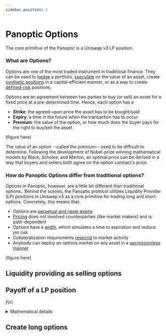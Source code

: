 ```yaml
---
sidebar_position: 2
---
```


# Panoptic Options
The core primitive of the Panoptic is a Uniswap v3 LP position.

### What are Options?

Options are one of the most traded instrument in traditional finance.
They can be used to [hedge](docs/trading/basic-concepts) a portfolio, [speculate](/docs/trading/perpetual-options) on the value of an asset, create [synthetic positions](docs/trading/multi-leg-strategies) in a capital-efficient manner, or as a way to create [defined-risk](docs/trading/risks) positions.

Options are an agreement between two parties to buy (or sell) an asset for a fixed price at a pre-determined time.
Hence, each option has a
- **Strike**: the agreed-upon price the asset has to be bought/sold
- **Expiry**: a time in the future when the transaction has to occur
- **Premium**: the value of the option, or how much does the buyer pays for the right to buy/sell the asset

(figure here)

The value of an option --called the premium-- used to be difficult to determine.
Following the development of Nobel-prize winning mathematical models by Black, Scholes, and Merton, an optimal price can be derived in a way that buyers _and_ sellers both agree on the option contract's price.


### How do Panoptic Options differ from traditional options?

Options in Panoptic, however, are a little bit different than traditional options..
Behind the scenes, the Panoptic protocol utilizes Liquidity Provider (LP) positions in Uniswap v3 as a core primitive for trading long and short options.
Concretely, this means that:

- Options are [perpetual and never expire](/docs/panoptic-protocol/options#liquidity-providing-as-selling-options)
- [Pricing](/docs/panoptic-protocol/premium) does not involved counterparties (like market makers) and is path-dependent
- Options have a [width](/docs/panoptic-protocol/options#liquidity-providing-as-selling-options), which simulates a time to expiration and reduce pin risk
- Collateralization requirements [respond](/docs/panoptic-protocol/liquidations) to market activity
- Anybody can deploy an options market on any asset in a [permissionless manner](/docs/category/technical-specifications)

(figure here)


## Liquidity providing as selling options

## Payoff of a LP position 
$f(x)$

<BrowserWindow>
<details>
  <summary>Mathematical details</summary>
  <div>
    <div>We will derive the payoff of a LP position.</div>
    $f(x)$
  </div>
</details>
</BrowserWindow>

## Create long options
